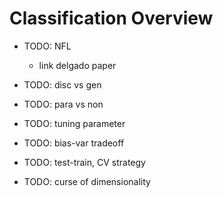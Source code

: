 # Classification Overview


- TODO: NFL
    - link delgado paper
    
- TODO: disc vs gen

- TODO: para vs non

- TODO: tuning parameter

- TODO: bias-var tradeoff

- TODO: test-train, CV strategy

- TODO: curse of dimensionality
